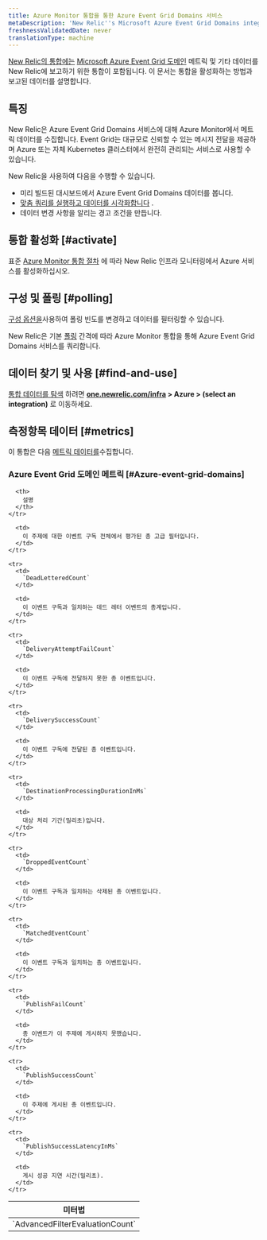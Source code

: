 ```yaml
---
title: Azure Monitor 통합을 통한 Azure Event Grid Domains 서비스
metaDescription: 'New Relic''s Microsoft Azure Event Grid Domains integration: what data it reports and how to enable it.'
freshnessValidatedDate: never
translationType: machine
---
```


[New Relic의 통합에는](/docs/infrastructure/integrations-getting-started/getting-started/introduction-infrastructure-integrations) [Microsoft Azure Event Grid 도메인](https://learn.microsoft.com/en-us/azure/event-grid/event-domains) 메트릭 및 기타 데이터를 New Relic에 보고하기 위한 통합이 포함됩니다. 이 문서는 통합을 활성화하는 방법과 보고된 데이터를 설명합니다.

## 특징

New Relic은 Azure Event Grid Domains 서비스에 대해 Azure Monitor에서 메트릭 데이터를 수집합니다. Event Grid는 대규모로 신뢰할 수 있는 메시지 전달을 제공하며 Azure 또는 자체 Kubernetes 클러스터에서 완전히 관리되는 서비스로 사용할 수 있습니다.

New Relic을 사용하여 다음을 수행할 수 있습니다.

* 미리 빌드된 대시보드에서 Azure Event Grid Domains 데이터를 봅니다.
* [맞춤 쿼리를 실행하고 데이터를 시각화합니다](/docs/infrastructure/integrations-getting-started/getting-started/use-integration-data-new-relic-insights) .
* 데이터 변경 사항을 알리는 경고 조건을 만듭니다.

## 통합 활성화 [#activate]

표준 [Azure Monitor 통합 절차](/docs/infrastructure/microsoft-azure-integrations/azure-integrations-list/azure-monitor) 에 따라 New Relic 인프라 모니터링에서 Azure 서비스를 활성화하십시오.

## 구성 및 폴링 [#polling]

[구성 옵션을](/docs/infrastructure/microsoft-azure-integrations/azure-integrations-list/azure-monitor/#settings)사용하여 폴링 빈도를 변경하고 데이터를 필터링할 수 있습니다.

New Relic은 기본 [폴링](/docs/infrastructure/microsoft-azure-integrations/azure-integrations-list/azure-monitor/#settings) 간격에 따라 Azure Monitor 통합을 통해 Azure Event Grid Domains 서비스를 쿼리합니다.

## 데이터 찾기 및 사용 [#find-and-use]

[통합 데이터를 탐색](/docs/infrastructure/integrations/find-use-infrastructure-integration-data) 하려면 <DNT>**[one.newrelic.com/infra](https://one.newrelic.com/infra) > Azure > (select an integration)**</DNT> 로 이동하세요.

## 측정항목 데이터 [#metrics]

이 통합은 다음 [메트릭 데이터를](/docs/infrastructure/integrations-getting-started/getting-started/understand-integration-data-data-types#metric)수집합니다.

### Azure Event Grid 도메인 메트릭 [#Azure-event-grid-domains]

<table>
  <thead>
    <tr>
      <th style={{ width: "300px" }}>
        미터법
      </th>

      <th>
        설명
      </th>
    </tr>
  </thead>

  <tbody>
    <tr>
      <td>
        `AdvancedFilterEvaluationCount`
      </td>

      <td>
        이 주제에 대한 이벤트 구독 전체에서 평가된 총 고급 필터입니다.
      </td>
    </tr>

    <tr>
      <td>
        `DeadLetteredCount`
      </td>

      <td>
        이 이벤트 구독과 일치하는 데드 레터 이벤트의 총계입니다.
      </td>
    </tr>

    <tr>
      <td>
        `DeliveryAttemptFailCount`
      </td>

      <td>
        이 이벤트 구독에 전달하지 못한 총 이벤트입니다.
      </td>
    </tr>

    <tr>
      <td>
        `DeliverySuccessCount`
      </td>

      <td>
        이 이벤트 구독에 전달된 총 이벤트입니다.
      </td>
    </tr>

    <tr>
      <td>
        `DestinationProcessingDurationInMs`
      </td>

      <td>
        대상 처리 기간(밀리초)입니다.
      </td>
    </tr>

    <tr>
      <td>
        `DroppedEventCount`
      </td>

      <td>
        이 이벤트 구독과 일치하는 삭제된 총 이벤트입니다.
      </td>
    </tr>

    <tr>
      <td>
        `MatchedEventCount`
      </td>

      <td>
        이 이벤트 구독과 일치하는 총 이벤트입니다.
      </td>
    </tr>

    <tr>
      <td>
        `PublishFailCount`
      </td>

      <td>
        총 이벤트가 이 주제에 게시하지 못했습니다.
      </td>
    </tr>

    <tr>
      <td>
        `PublishSuccessCount`
      </td>

      <td>
        이 주제에 게시된 총 이벤트입니다.
      </td>
    </tr>

    <tr>
      <td>
        `PublishSuccessLatencyInMs`
      </td>

      <td>
        게시 성공 지연 시간(밀리초).
      </td>
    </tr>
  </tbody>
</table>
